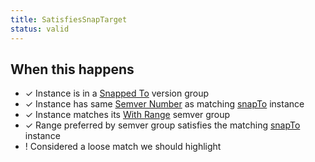 ```yaml
---
title: SatisfiesSnapTarget
status: valid
---
```


## When this happens

- ✓ Instance is in a [Snapped To](VERSION_GROUP_SNAPPED_TO) version group
- ✓ Instance has same [Semver Number](REF_GLOSSARY#semver-number) as matching [snapTo](VERSION_GROUP_SNAPPED_TO#snapto) instance
- ✓ Instance matches its [With Range](SEMVER_GROUP_WITH_RANGE) semver group
- ✓ Range preferred by semver group satisfies the matching [snapTo](VERSION_GROUP_SNAPPED_TO#snapto) instance
- ! Considered a loose match we should highlight
